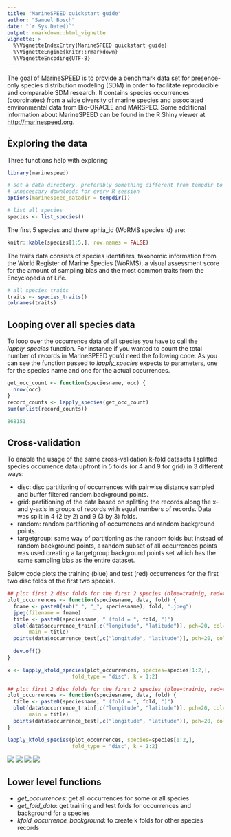 ```yaml
---
title: "MarineSPEED quickstart guide"
author: "Samuel Bosch"
date: "`r Sys.Date()`"
output: rmarkdown::html_vignette
vignette: >
  %\VignetteIndexEntry{MarineSPEED quickstart guide}
  %\VignetteEngine{knitr::rmarkdown}
  %\VignetteEncoding{UTF-8}
---
```


The goal of MarineSPEED is to provide a benchmark data set for presence-only 
species distribution modeling (SDM) in order to facilitate reproducible and 
comparable SDM research. It contains species occurrences (coordinates) from a 
wide diversity of marine species and associated environmental data from 
Bio-ORACLE and MARSPEC. Some additional information about MarineSPEED can be 
found in the R Shiny viewer at <http://marinespeed.org>.

## Èxploring the data

Three functions help with exploring

```r
library(marinespeed)

# set a data directory, preferably something different from tempdir to avoid 
# unnecessary downloads for every R session
options(marinespeed_datadir = tempdir())

# list all species
species <- list_species()
```

The first 5 species and there aphia_id (WoRMS species id) are:

```r
knitr::kable(species[1:5,], row.names = FALSE)
```

The traits data consists of species identifiers, taxonomic information from the 
World Register of Marine Species (WoRMS), a visual assessment score for the 
amount of sampling bias and the most common traits from the Encyclopedia of Life.

```r
# all species traits
traits <- species_traits()
colnames(traits)
```

## Looping over all species data

To loop over the occurrence data of all species you have to call the 
*lapply_species* function. For instance if you wanted to count the total number 
of records in MarineSPEED you'd need the following code. As you can see the 
function passed to *lapply_species* expects to parameters, one for the 
species name and one for the actual occurrences.

```r
get_occ_count <- function(speciesname, occ) {
  nrow(occ)
}
record_counts <- lapply_species(get_occ_count)
sum(unlist(record_counts))
```
```r
868151
```


## Cross-validation

To enable the usage of the same cross-validation k-fold datasets I splitted
species occurrence data upfront in 5 folds (or 4 and 9 for grid) in 3 different ways:

- disc: disc partitioning of occurrences with pairwise distance sampled and 
buffer filtered random background points.
- grid: partitioning of the data based on splitting the records along the x- and 
y-axis in groups of records with equal numbers of records. Data was split in 4 
(2 by 2) and 9 (3 by 3) folds.
- random: random partitioning of occurrences and random background points.
- targetgroup: same way of partitioning as the random folds but instead of
random background points, a random subset of all occurrences points was used
creating a targetgroup background points set which has the same sampling bias
as the entire dataset.

Below code plots the training (blue) and test (red) occurrences for the first 
two disc folds of the first two species.

```r

## plot first 2 disc folds for the first 2 species (blue=trainig, red=test)
plot_occurrences <- function(speciesname, data, fold) {
  fname <- paste0(sub(" ", "_", speciesname), fold, ".jpeg")
  jpeg(filename = fname)
  title <- paste0(speciesname, " (fold = ", fold, ")")  
  plot(data$occurrence_train[,c("longitude", "latitude")], pch=20, col="blue",
       main = title)
  points(data$occurrence_test[,c("longitude", "latitude")], pch=20, col="red")
 
  dev.off()
}

x <- lapply_kfold_species(plot_occurrences, species=species[1:2,],
                     fold_type = "disc", k = 1:2)
```

```r
## plot first 2 disc folds for the first 2 species (blue=trainig, red=test)
plot_occurrences <- function(speciesname, data, fold) {
  title <- paste0(speciesname, " (fold = ", fold, ")")
  plot(data$occurrence_train[,c("longitude", "latitude")], pch=20, col="blue",
       main = title)
  points(data$occurrence_test[,c("longitude", "latitude")], pch=20, col="red")
}

lapply_kfold_species(plot_occurrences, species=species[1:2,],
                     fold_type = "disc", k = 1:2)
```

![](Laternula_elliptica1.jpeg)
![](Laternula_elliptica2.jpeg)
![](Pseudosagitta_gazellae1.jpeg)
![](Pseudosagitta_gazellae2.jpeg)

## Lower level functions

- *get_occurrences*: get all occurrences for some or all species
- *get_fold_data*: get training and test folds for occurrences and background
for a species
- *kfold_occurrence_background*: to create k folds for other species records
